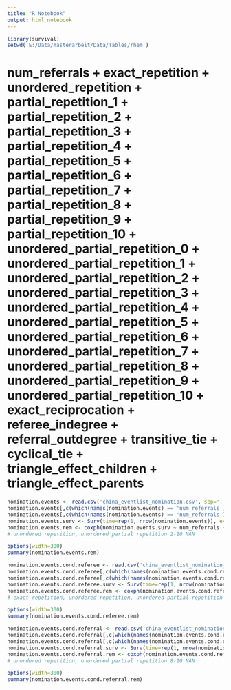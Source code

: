 ---
title: "R Notebook"
output: html_notebook
---


```{r}
library(survival)
setwd('E:/Data/masterarbeit/Data/Tables/rhem')
```
# num_referrals + exact_repetition + unordered_repetition + partial_repetition_1 + partial_repetition_2 + partial_repetition_3 + partial_repetition_4 + partial_repetition_5 + partial_repetition_6 + partial_repetition_7 + partial_repetition_8 + partial_repetition_9 + partial_repetition_10 + unordered_partial_repetition_0 + unordered_partial_repetition_1 + unordered_partial_repetition_2 + unordered_partial_repetition_3 + unordered_partial_repetition_4 + unordered_partial_repetition_5 + unordered_partial_repetition_6 + unordered_partial_repetition_7 + unordered_partial_repetition_8 + unordered_partial_repetition_9 + unordered_partial_repetition_10 + exact_reciprocation + referee_indegree + referral_outdegree + transitive_tie + cyclical_tie + triangle_effect_children + triangle_effect_parents

```{r}
nomination.events <- read.csv('china_eventlist_nomination.csv', sep=',')
nomination.events[,c(which(names(nomination.events) == 'num_referrals'):which(names(nomination.events) == 'triangle_effect_parents'))] <- log1p(nomination.events[,c(which(names(nomination.events) == 'num_referrals'):which(names(nomination.events) == 'triangle_effect_parents'))])
nomination.events[,c(which(names(nomination.events) == 'num_referrals'):which(names(nomination.events) == 'triangle_effect_parents'))] <- scale(nomination.events[,c(which(names(nomination.events) == 'num_referrals'):which(names(nomination.events) == 'triangle_effect_parents'))])
nomination.events.surv <- Surv(time=rep(1, nrow(nomination.events)), event=nomination.events$IS_OBSERVED)
nomination.events.rem <- coxph(nomination.events.surv ~ num_referrals + exact_repetition + partial_repetition_1 + partial_repetition_2 + partial_repetition_3 + partial_repetition_4 + partial_repetition_5 + partial_repetition_6 + partial_repetition_7 + partial_repetition_8 + partial_repetition_9 + partial_repetition_10 + unordered_partial_repetition_0 + unordered_partial_repetition_1 + exact_reciprocation + referee_indegree + referral_outdegree + transitive_tie + cyclical_tie + triangle_effect_children + triangle_effect_parents + referee_age + referrals_avg_age + referee_referrals_age_difference + referrals_age_difference + referee_gender + referrals_avg_gender + referee_referrals_gender_difference + referrals_gender_difference + referee_residency + referrals_avg_residency + referee_referrals_residency_difference + referrals_residency_difference + referee_place_event + referrals_avg_place_event + referee_referrals_place_event_difference + referrals_place_event_difference + referee_symptom + referrals_avg_symptom + referee_referrals_symptomy_difference + referrals_symptom_difference + referee_symptom_severity + referrals_avg_symptom_severity + referee_referrals_symptom_severity_difference + referrals_symptom_severity_difference + referee_place_admission + referrals_avg_place_admission + referee_referrals_place_admission_difference + referrals_place_admission_difference + strata(EVENT_INTERVAL), data=nomination.events)
# unordered repetition, unordered partial repetition 2-10 NAN
```

```{r}
options(width=300)
summary(nomination.events.rem)
```


```{r}
nomination.events.cond.referee <- read.csv('china_eventlist_nomination_cond_referee.csv', sep=',')
nomination.events.cond.referee[,c(which(names(nomination.events.cond.referee) == 'num_referrals'):which(names(nomination.events.cond.referee) == 'triangle_effect_parents'))] <- log1p(nomination.events.cond.referee[,c(which(names(nomination.events.cond.referee) == 'num_referrals'):which(names(nomination.events.cond.referee) == 'triangle_effect_parents'))])
nomination.events.cond.referee[,c(which(names(nomination.events.cond.referee) == 'num_referrals'):which(names(nomination.events.cond.referee) == 'triangle_effect_parents'))] <- scale(nomination.events.cond.referee[,c(which(names(nomination.events.cond.referee) == 'num_referrals'):which(names(nomination.events.cond.referee) == 'triangle_effect_parents'))])
nomination.events.cond.referee.surv <- Surv(time=rep(1, nrow(nomination.events.cond.referee)), event=nomination.events.cond.referee$IS_OBSERVED)
nomination.events.cond.referee.rem <- coxph(nomination.events.cond.referee.surv ~ num_referrals + partial_repetition_1 + partial_repetition_2 + partial_repetition_3 + partial_repetition_4 + partial_repetition_5 + partial_repetition_6 + partial_repetition_7 + partial_repetition_8 + partial_repetition_9 + partial_repetition_10 + unordered_partial_repetition_0 + exact_reciprocation + referee_indegree + referral_outdegree + cyclical_tie + triangle_effect_children + referee_age + referrals_avg_age + referee_referrals_age_difference + referrals_age_difference + referee_gender + referrals_avg_gender + referee_referrals_gender_difference + referrals_gender_difference + referee_residency + referrals_avg_residency + referee_referrals_residency_difference + referrals_residency_difference + referee_place_event + referrals_avg_place_event + referee_referrals_place_event_difference + referrals_place_event_difference + referee_symptom + referrals_avg_symptom + referee_referrals_symptomy_difference + referrals_symptom_difference + referee_symptom_severity + referrals_avg_symptom_severity + referee_referrals_symptom_severity_difference + referrals_symptom_severity_difference + referee_place_admission + referrals_avg_place_admission + referee_referrals_place_admission_difference + referrals_place_admission_difference + strata(EVENT_INTERVAL), data=nomination.events.cond.referee)
# exact repetition, unordered repetition, unordered partial repetition 1-10, transitive_tie, triangle_effect_parents NAN
```

```{r}
options(width=300)
summary(nomination.events.cond.referee.rem)
```

```{r}
nomination.events.cond.referral <- read.csv('china_eventlist_nomination_cond_referral.csv', sep=',')
nomination.events.cond.referral[,c(which(names(nomination.events.cond.referral) == 'num_referrals'):which(names(nomination.events.cond.referral) == 'triangle_effect_parents'))] <- log1p(nomination.events.cond.referral[,c(which(names(nomination.events.cond.referral) == 'num_referrals'):which(names(nomination.events.cond.referral) == 'triangle_effect_parents'))])
nomination.events.cond.referral[,c(which(names(nomination.events.cond.referral) == 'num_referrals'):which(names(nomination.events.cond.referral) == 'triangle_effect_parents'))] <- scale(nomination.events.cond.referral[,c(which(names(nomination.events.cond.referral) == 'num_referrals'):which(names(nomination.events.cond.referral) == 'triangle_effect_parents'))])
nomination.events.cond.referral.surv <- Surv(time=rep(1, nrow(nomination.events.cond.referral)), event=nomination.events.cond.referral$IS_OBSERVED)
nomination.events.cond.referral.rem <- coxph(nomination.events.cond.referral.surv ~ num_referrals + exact_repetition + partial_repetition_1 + partial_repetition_2 + partial_repetition_3 + partial_repetition_4 + partial_repetition_5 + partial_repetition_6 + partial_repetition_7 + partial_repetition_8 + partial_repetition_9 + partial_repetition_10 + unordered_partial_repetition_0 + unordered_partial_repetition_1 + unordered_partial_repetition_2 + unordered_partial_repetition_3 + unordered_partial_repetition_4 + unordered_partial_repetition_5 + unordered_partial_repetition_6 + unordered_partial_repetition_7 + exact_reciprocation + referee_indegree + referral_outdegree + transitive_tie + cyclical_tie + triangle_effect_children + triangle_effect_parents + referee_age + referrals_avg_age + referee_referrals_age_difference + referrals_age_difference + referee_gender + referrals_avg_gender + referee_referrals_gender_difference + referrals_gender_difference + referee_residency + referrals_avg_residency + referee_referrals_residency_difference + referrals_residency_difference + referee_place_event + referrals_avg_place_event + referee_referrals_place_event_difference + referrals_place_event_difference + referee_symptom + referrals_avg_symptom + referee_referrals_symptomy_difference + referrals_symptom_difference + referee_symptom_severity + referrals_avg_symptom_severity + referee_referrals_symptom_severity_difference + referrals_symptom_severity_difference + referee_place_admission + referrals_avg_place_admission + referee_referrals_place_admission_difference + referrals_place_admission_difference + strata(EVENT_INTERVAL), data=nomination.events.cond.referral)
# unordered repetition, unordered partial repetition 8-10 NAN
```

```{r}
options(width=300)
summary(nomination.events.cond.referral.rem)
```